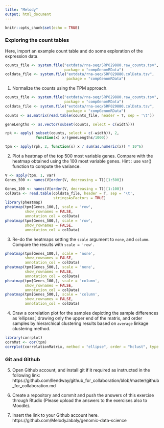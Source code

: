 ```yaml
---
title: "Melody"
output: html_document
---
```


```r
knitr::opts_chunk$set(echo = TRUE)
```

### Exploring the count tables

Here, import an example count table and do some exploration of the expression data. 

```r
counts_file <- system.file("extdata/rna-seq/SRP029880.raw_counts.tsv",
                           package = "compGenomRData")
coldata_file <- system.file("extdata/rna-seq/SRP029880.colData.tsv", 
                            package = "compGenomRData")
```

1. Normalize the counts using the TPM approach. 
```r
counts_file <- system.file("extdata/rna-seq/SRP029880.raw_counts.tsv",
                           package = "compGenomRData")
coldata_file <- system.file("extdata/rna-seq/SRP029880.colData.tsv", 
                            package = "compGenomRData")
counts <- as.matrix(read.table(counts_file, header = T, sep = '\t'))

geneLengths <- as.vector(subset(counts, select = c(width)))

rpk <- apply( subset(counts, select = c(-width)), 2,
              function(x) x/(geneLengths/1000))

tpm <- apply(rpk, 2, function(x) x / sum(as.numeric(x)) * 10^6)

```
2. Plot a heatmap of the top 500 most variable genes. Compare with the heatmap obtained using the 100 most variable genes. Hint : use var() function to compute the variance.
```r
V <- apply(tpm, 1, var)
Genes_500 <- names(V[order(V, decreasing = T)][1:500])

Genes_100 <- names(V[order(V, decreasing = T)][1:100])
colData <- read.table(coldata_file, header = T, sep = '\t',
                      stringsAsFactors = TRUE)
library(pheatmap)
pheatmap(tpm[Genes_100,], scale = 'row',
         show_rownames = FALSE,
         annotation_col = colData)
pheatmap(tpm[Genes_500,], scale = 'row',
         show_rownames = FALSE,
         annotation_col = colData)

```
3. Re-do the heatmaps setting the `scale` argument to `none`, and `column`. Compare the results with `scale = 'row'`.
```r
pheatmap(tpm[Genes_100,], scale = 'none',
         show_rownames = FALSE,
         annotation_col = colData)
pheatmap(tpm[Genes_500,], scale = 'none',
         show_rownames = FALSE,
         annotation_col = colData)
pheatmap(tpm[Genes_100,], scale = 'column',
         show_rownames = FALSE,
         annotation_col = colData)
pheatmap(tpm[Genes_500,], scale = 'column',
         show_rownames = FALSE,
         annotation_col = colData)
```


4. Draw a correlation plot for the samples depicting the sample differences as 'ellipses', drawing only the upper end of the matrix, and order samples by hierarchical clustering results based on `average` linkage clustering method. 
```r
library(corrplot)
cornMat <- cor(tpm)
corrplot(correlationMatrix, method = "ellipse", order = "hclust", type = "upper")
```

### Git and Github

5. Open Github account, and install git if it required as instructed in the following link: https://github.com/llendway/github_for_collaboration/blob/master/github_for_collaboration.md

6. Create a repository and commit and push the answers of this exercise through Rtudio (Please upload the answers to the exercises also to Moodle).

7. Insert the link to your Github account here.
https://github.com/MelodyJabaly/genomic-data-science
